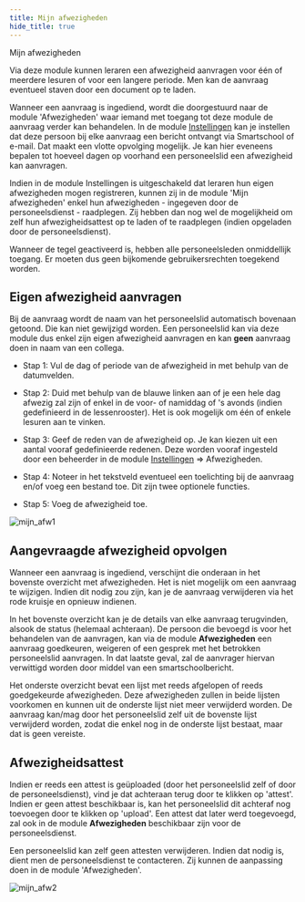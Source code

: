 ```yaml
---
title: Mijn afwezigheden
hide_title: true
---
```


<ImageTitle img="mijnafwezigheden.png">Mijn afwezigheden</ImageTitle>

Via deze module kunnen leraren een afwezigheid aanvragen voor één of meerdere lesuren of voor een langere periode. Men kan de aanvraag eventueel staven door een document op te laden. 

Wanneer een aanvraag is ingediend, wordt die doorgestuurd naar de module 'Afwezigheden' waar iemand met toegang tot deze module de aanvraag verder kan behandelen. In de module [Instellingen](/afwezigheden/instellingen/) kan je instellen dat deze persoon bij elke aanvraag een bericht ontvangt via Smartschool of e-mail. Dat maakt een vlotte opvolging mogelijk. Je kan hier eveneens bepalen tot hoeveel dagen op voorhand een personeelslid een afwezigheid kan aanvragen. 

Indien in de module Instellingen is uitgeschakeld dat leraren hun eigen afwezigheden mogen registreren, kunnen zij in de module 'Mijn afwezigheden' enkel hun afwezigheden - ingegeven door de personeelsdienst - raadplegen. Zij hebben dan nog wel de mogelijkheid om zelf hun afwezigheidsattest op te laden of te raadplegen (indien opgeladen door de personeelsdienst).

Wanneer de tegel geactiveerd is, hebben alle personeelsleden onmiddellijk toegang. Er moeten dus geen bijkomende gebruikersrechten toegekend worden.  

## Eigen afwezigheid aanvragen

Bij de aanvraag wordt de naam van het personeelslid automatisch bovenaan getoond. Die kan niet gewijzigd worden. Een personeelslid kan via deze module dus enkel zijn eigen afwezigheid aanvragen en kan **geen** aanvraag doen in naam van een collega. 

- Stap 1: Vul de dag of periode van de afwezigheid in met behulp van de datumvelden.

- Stap 2: Duid met behulp van de blauwe linken aan of je een hele dag afwezig zal zijn of enkel in de voor- of namiddag of 's avonds (indien gedefinieerd in de lessenrooster). Het is ook mogelijk om één of enkele lesuren aan te vinken.

- Stap 3: Geef de reden van de afwezigheid op. Je kan kiezen uit een aantal vooraf gedefinieerde redenen. Deze worden vooraf ingesteld door een beheerder in de module [Instellingen](/afwezigheden/instellingen/) => Afwezigheden.

- Stap 4: Noteer in het tekstveld eventueel een toelichting bij de aanvraag en/of voeg een bestand toe. Dit zijn twee optionele functies.  

- Stap 5: Voeg de afwezigheid toe.

![mijn_afw1](./mijn_afw1.png)

## Aangevraagde afwezigheid opvolgen

Wanneer een aanvraag is ingediend, verschijnt die onderaan in het bovenste overzicht met afwezigheden. Het is niet mogelijk om een aanvraag te wijzigen. Indien dit nodig zou zijn, kan je de aanvraag verwijderen via het rode kruisje <LegacyAction img="remove.png"/> en opnieuw indienen.

In het bovenste overzicht kan je de details van elke aanvraag terugvinden, alsook de status (helemaal achteraan). De persoon die bevoegd is voor het behandelen van de aanvragen, kan via de module **Afwezigheden** een aanvraag goedkeuren, weigeren of een gesprek met het betrokken personeelslid aanvragen. In dat laatste geval, zal de aanvrager hiervan verwittigd worden door middel van een smartschoolbericht.  

Het onderste overzicht bevat een lijst met reeds afgelopen of reeds goedgekeurde afwezigheden. Deze afwezigheden zullen in beide lijsten voorkomen en kunnen uit de onderste lijst niet meer verwijderd worden. De aanvraag kan/mag door het personeelslid zelf uit de bovenste lijst verwijderd worden, zodat die enkel nog in de onderste lijst bestaat, maar dat is geen vereiste. 

## Afwezigheidsattest 

Indien er reeds een attest is geüploaded (door het personeelslid zelf of door de personeelsdienst), vind je dat achteraan terug door te klikken op 'attest'. Indien er geen attest beschikbaar is, kan het personeelslid dit achteraf nog toevoegen door te klikken op 'upload'. Een attest dat later werd toegevoegd, zal ook in de module **Afwezigheden** beschikbaar zijn voor de personeelsdienst. 

Een personeelslid kan zelf geen attesten verwijderen. Indien dat nodig is, dient men de personeelsdienst te contacteren. Zij kunnen de aanpassing doen in de module 'Afwezigheden'.

![mijn_afw2](./mijn_afw2.PNG)
